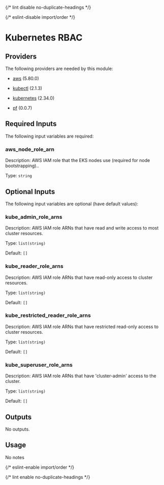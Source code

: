 
{/* lint disable no-duplicate-headings */}

{/* eslint-disable import/order */}
<ModuleHeader name="kube_rbac" sourceHref="https://github.com/Panfactum/stack/tree/__PANFACTUM_VERSION_EDGE__/packages/infrastructure/kube_rbac" status="deprecated" type="direct"/>

# Kubernetes RBAC

## Providers

The following providers are needed by this module:

- [aws](https://registry.terraform.io/providers/hashicorp/aws/5.80.0/docs) (5.80.0)

- [kubectl](https://registry.terraform.io/providers/alekc/kubectl/2.1.3/docs) (2.1.3)

- [kubernetes](https://registry.terraform.io/providers/hashicorp/kubernetes/2.34.0/docs) (2.34.0)

- [pf](https://registry.terraform.io/providers/panfactum/pf/0.0.7/docs) (0.0.7)

## Required Inputs

The following input variables are required:

### aws\_node\_role\_arn

Description: AWS IAM role that the EKS nodes use (required for node bootstrapping)..

Type: `string`

## Optional Inputs

The following input variables are optional (have default values):

### kube\_admin\_role\_arns

Description: AWS IAM role ARNs that have read and write access to most cluster resources.

Type: `list(string)`

Default: `[]`

### kube\_reader\_role\_arns

Description: AWS IAM role ARNs that have read-only access to cluster resources.

Type: `list(string)`

Default: `[]`

### kube\_restricted\_reader\_role\_arns

Description: AWS IAM role ARNs that have restricted read-only access to cluster resources.

Type: `list(string)`

Default: `[]`

### kube\_superuser\_role\_arns

Description: AWS IAM role ARNs that have 'cluster-admin' access to the cluster.

Type: `list(string)`

Default: `[]`

## Outputs

No outputs.

## Usage

No notes

{/* eslint-enable import/order */}

{/* lint enable no-duplicate-headings */}
